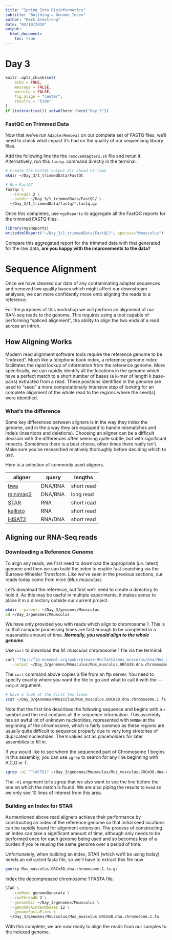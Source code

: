 ```yaml
---
title: "Spring Into Bioinformatics"
subtitle: "Building a Genome Index"
author: "Mark Armstrong"
date: "04/10/2019"
output: 
  html_document:
    toc: true
---
```


# Day 3

```r
knitr::opts_chunk$set(
    echo = TRUE,
    message = FALSE,
    warning = FALSE,
    fig.align = "center",
    results = "hide"
)
if (interactive()) setwd(here::here("Day_3"))
```

### FastQC on Trimmed Data

Now that we've run `AdapterRemoval` on our complete set of FASTQ files, we'll need to check what impact it's had on the quality of our sequencing library files.

Add the following line the the `removeAdapters.sh` file and rerun it.
Alternatively, run this `fastqc` command directly in the terminal.

```bash
# Create the FastQC output dir ahead of time
mkdir ~/Day_3/1_trimmedData/FastQC

# Run FastQC
fastqc \
  --threads 2 \
  --outdir ~/Day_3/1_trimmedData/FastQC/ \
  ~/Day_3/1_trimmedData/fastq/*.fastq.gz
```

Once this completes, use `ngsReports` to aggregate all the FastQC reports for the trimmed FASTQ files:

```r
library(ngsReports)
writeHtmlReport("~/Day_3/1_trimmedData/FastQC/", species="Mmusculus")
```

Compare this aggregated report for the trimmed data with that generated for the raw data, **are you happy with the improvements to the data?**

# Sequence Alignment

Once we have cleaned our data of any contaminating adapter sequences and removed low quality bases which might affect our downstream analyses, we can more confidently move onto aligning the reads to a reference.

For the purposes of this workshop we will perform an alignment of our RAN-seq reads to the genome.
This requires using a tool capable of performing "spliced alignment", tha ability to align the two ends of a read across an intron.

## How Aligning Works

Modern read alignment software tools require the reference genome to be "indexed".
Much like a telephone book index, a reference genome index facilitates the rapid lookup of information from the reference genome.
More specifically, we can rapidly identify all the locations in the genome which have a perfect match to a short number of bases (a k-mer of length k base-pairs) extracted from a read.
These positions identified in the genome are used to "seed" a more computationally intensive step of looking for an complete alignment of the whole read to the regions where the seed(s) were identified.

### What’s the difference

Some key differences between aligners is in the way they index the genome, and in the a way they are equipped to handle mismatches and indels (insertions and deletions).
Choosing an aligner can be a difficult decision with the differences often seeming quite subtle, but with significant impacts.
Sometimes there is a best choice, other times there really isn’t.
Make sure you’ve researched relatively thoroughly before deciding which to use.

Here is a selection of commonly used aligners.

| aligner     | query     | lengths    |
| ----------- | ---------- | ---------- |
| [bwa](https://github.com/lh3/bwa) | DNA/RNA | short read|
| [minimap2](https://lh3.github.io/minimap2/) | DNA/RNA | long read |
| [STAR](https://github.com/alexdobin/STAR) | RNA | short read |
| [kallisto](https://pachterlab.github.io/kallisto/about) | RNA | short read |
| [HISAT2](https://ccb.jhu.edu/software/hisat2/manual.shtml) | RNA/DNA | short read |

## Aligning our RNA-Seq reads

### Downloading a Reference Genome

To align any reads, we first need to download the appropriate (_i.e._ latest) genome and then we can build the index to enable fast searching via the Burrows-Wheeler Transform. Like we’ve seen in the previous sections, our reads today come from mice (*Mus musculus*). 

Let's download the reference, but first we'll need to create a directory to hold it.
As this may be useful in multiple experiments, it makes sense to place it in a directory outside our current project.

```bash
mkdir --parents ~/Day_3/genomes/Mmusculus
cd ~/Day_3/genomes/Mmusculus
```

We have only provided you with reads which align to chromosome 1.
This is so that compute processing times are fast enough to be completed in a reasonable amount of time. ***Normally, you would align to the whole genome.***

Use `curl` to download the *M. musculus* chromosome 1 file via the terminal:

```bash
curl "ftp://ftp.ensembl.org/pub/release-96/fasta/mus_musculus/dna/Mus_musculus.GRCm38.dna.chromosome.1.fa.gz" \
  --output ~/Day_3/genomes/Mmusculus/Mus_musculus.GRCm38.dna.chromosome.1.fa.gz
```

The `curl` command above copies a file from an ftp server.
You need to specify exactly where you want the file to go and what to call it with the `--output` argument.

```bash
# Have a look at the first few lines
zcat ~/Day_3/genomes/Mmusculus/Mus_musculus.GRCm38.dna.chromosome.1.fa.gz | head
```

Note that the first line describes the following sequence and begins with a `>` symbol and the rest contains all the sequence information.
This assembly has an awful lot of unknown nucleotides, represented with `NNNNN` at the beginning of the chromosome, which is fairly common as these regions are usually quite difficult to sequence properly due to very long stretches of duplicated nucleotides.
The `N` values act as placeholders for later assemblies to fill in.

If you would like to see where the sequenced part of Chromosome 1 begins in this assembly, you can use `zgrep` to search for any line beginning with A,C,G or T.

```bash
zgrep -n1 "^[ACTG]" ~/Day_3/genomes/Mmusculus/Mus_musculus.GRCm38.dna.chromosome.1.fa.gz | head
```

The `-n1` argument tells zgrep that we also want to see the line before the one on which the match is found.
We are also piping the results to `head` so we only see 10 lines of interest from this area.

### Building an Index for STAR

As mentioned above read aligners achieve their performance by constructing an index of the reference genome so that initial seed locations can be rapidly found for alignment extension.
The process of constructing an index can take a significant amount of time, although only needs to be performed once for each genome being used and so becomes less of a burden if you're reusing the same genome over a period of time.

Unfortunately, when building an index, STAR (which we'll be using today) needs an extracted fasta file, so we'll have to extract this file now

```bash
gunzip Mus_musculus.GRCm38.dna.chromosome.1.fa.gz
```

Index the decompressed chromosome 1 FASTA file.

```bash
STAR \
  --runMode genomeGenerate \
  --runThreadN 2 \
  --genomeDir ~/Day_3/genomes/Mmusculus \
  --genomeSAindexNbases 12 \
  --genomeFastaFiles \
  ~/Day_3/genomes/Mmusculus/Mus_musculus.GRCm38.dna.chromosome.1.fa
```

With this complete, we are now ready to align the reads from our samples to the indexed genome.